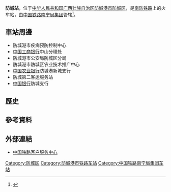 {{Expand|time=2016-09-27T06:19:57+00:00}}
{{Infobox China railway station
|车站名称 =防城站
|图片 = 
|图片介绍 = 
|其他名称 = 
|车站拼音 = Fangcheng
|英文名称 = Fangcheng Railway Station
|车站代码 = 
|电报码 = 
|拼音码 = 
|开通运营 = 
|车站位置 = [[广西壮族自治区|广西壮族自治区]][[防城港市|防城港市]][[防城区|防城区]]
|坐标 = {{coord|21|46|23.4|N|108|22|32.7|E|display=inline,title}}
|归属 = [[中国铁路南宁局集团|中国铁路南宁局集团]]
|线路 = [[南防铁路|南防铁路]]
|车站等级 = [[四等站_(中铁)|四等站]]
|使用状态 = 
|月台数目 = 
|股道数目 = 
}}
'''防城站'''，位于[[中华人民共和国|中华人民共和国]][[广西壮族自治区|广西壮族自治区]][[防城港市|防城港市]][[防城区|防城区]]，是[[南防铁路|南防铁路]]上的火车站，由[[中国铁路南宁局集团|中国铁路南宁局集团]]管辖<ref>{{Cite web|title=防城火车站介绍|url=http://search.huochepiao.com/huochezhan/jieshao/2152.htm|accessdate=2016-09-27|archive-url=https://web.archive.org/web/20160801094739/http://search.huochepiao.com/huochezhan/jieshao/2152.htm|archive-date=2016-08-01|dead-url=no}}</ref>。

==車站周邊==
* 防城港市疾病预防控制中心
* [[中国工商银行|中国工商银行]]中山分理处
* 防城港市公安局防城区分局
* 防城港市防城区农业技术推广中心
* [[中国农业银行|中国农业银行]]防城港新城支行
* 防城第二客运服务站
* [[中国银行|中国银行]]防城支行

==歷史==
==參考資料==
{{reflist}}

==外部連結==
* [http://www.12306.cn/mormhweb/ 中国铁路客户服务中心] {{Wayback|url=http://www.12306.cn/mormhweb/|date=20180205163941}}

{{China-rail-stub}}
{{南防铁路}}
[[Category:防城区|Category:防城区]]
[[Category:防城港市铁路车站|Category:防城港市铁路车站]]
[[Category:中国铁路南宁局集团车站|Category:中国铁路南宁局集团车站]]